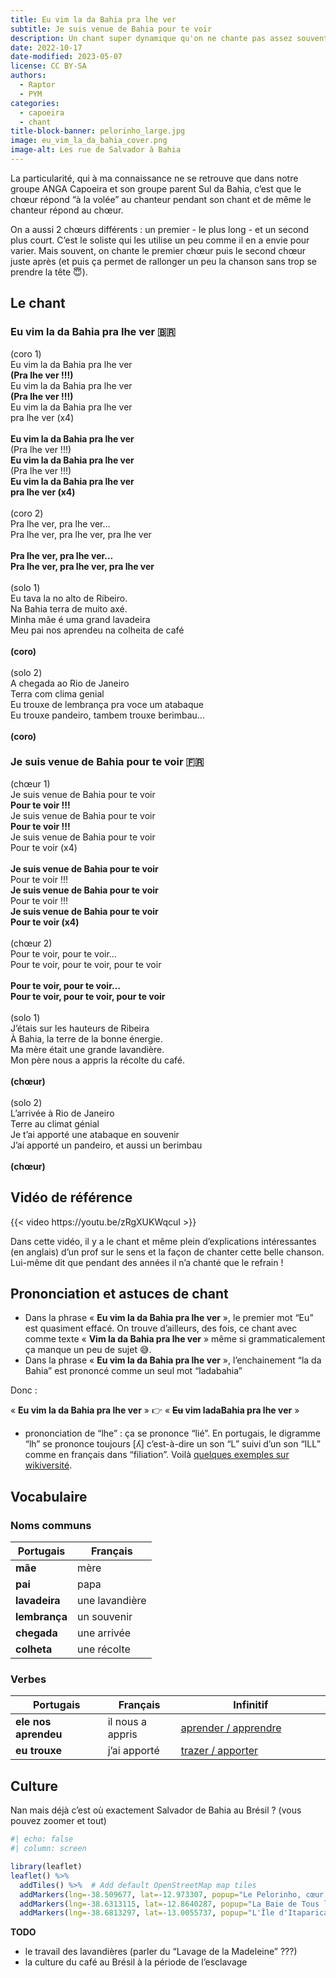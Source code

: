 ```yaml
---
title: Eu vim la da Bahia pra lhe ver
subtitle: Je suis venue de Bahia pour te voir
description: Un chant super dynamique qu'on ne chante pas assez souvent
date: 2022-10-17
date-modified: 2023-05-07
license: CC BY-SA
authors: 
  - Raptor
  - PYM
categories:
  - capoeira
  - chant
title-block-banner: pelorinho_large.jpg
image: eu_vim_la_da_bahia_cover.png
image-alt: Les rue de Salvador à Bahia
---
```


La particularité, qui à ma connaissance ne se retrouve que dans notre groupe ANGA Capoeira et son groupe parent Sul da Bahia, c'est que le chœur répond "à la volée" au chanteur pendant son chant et de même le chanteur répond au chœur.

On a aussi 2 chœurs différents : un premier - le plus long - et un second plus court. C'est le soliste qui les utilise un peu comme il en a envie pour varier. Mais souvent, on chante le premier chœur puis le second chœur juste après (et puis ça permet de rallonger un peu la chanson sans trop se prendre la tête 😇).

## Le chant

::: {layout-ncol=2}

### Eu vim la da Bahia pra lhe ver 🇧🇷&nbsp;&nbsp;&nbsp;&nbsp;

| (coro 1)
| Eu vim la da Bahia pra lhe ver
| **(Pra lhe ver !!!)**
| Eu vim la da Bahia pra lhe ver
| **(Pra lhe ver !!!)**
| Eu vim la da Bahia pra lhe ver
| pra lhe ver (x4)
|
| **Eu vim la da Bahia pra lhe ver**
| (Pra lhe ver !!!)
| **Eu vim la da Bahia pra lhe ver**
| (Pra lhe ver !!!)
| **Eu vim la da Bahia pra lhe ver**
| **pra lhe ver (x4)**
|
| (coro 2)
| Pra lhe ver, pra lhe ver…
| Pra lhe ver, pra lhe ver, pra lhe ver
|
| **Pra lhe ver, pra lhe ver…**
| **Pra lhe ver, pra lhe ver, pra lhe ver**
|
| (solo 1)
| Eu tava la no alto de Ribeiro.
| Na Bahia terra de muito axé.
| Minha mãe é uma grand lavadeira
| Meu pai nos aprendeu na colheita de café
|
| **(coro)**
|
| (solo 2)
| A chegada ao Rio de Janeiro
| Terra com clima genial
| Eu trouxe de lembrança pra voce um atabaque
| Eu trouxe pandeiro, tambem trouxe berimbau...
|
| **(coro)**

### Je suis venue de Bahia pour te voir 🇫🇷

| (chœur 1)
| Je suis venue de Bahia pour te voir
| **Pour te voir !!!**
| Je suis venue de Bahia pour te voir
| **Pour te voir !!!**
| Je suis venue de Bahia pour te voir
| Pour te voir (x4)
|
| **Je suis venue de Bahia pour te voir**
| Pour te voir !!!
| **Je suis venue de Bahia pour te voir**
| Pour te voir !!!
| **Je suis venue de Bahia pour te voir**
| **Pour te voir (x4)**
|
| (chœur 2)
| Pour te voir, pour te voir…
| Pour te voir, pour te voir, pour te voir
|
| **Pour te voir, pour te voir…**
| **Pour te voir, pour te voir, pour te voir**
|
| (solo 1)
| J'étais sur les hauteurs de Ribeira
| À Bahia, la terre de la bonne énergie.
| Ma mère était une grande lavandière.
| Mon père nous a appris la récolte du café.
|
| **(chœur)**
|
| (solo 2)
| L'arrivée à Rio de Janeiro
| Terre au climat génial
| Je t'ai apporté une atabaque en souvenir
| J'ai apporté un pandeiro, et aussi un berimbau
|
| **(chœur)**

:::

## Vidéo de référence

{{< video https://youtu.be/zRgXUKWqcuI >}}

Dans cette vidéo, il y a le chant et même plein d'explications intéressantes (en anglais) d'un prof sur le sens et la façon de chanter cette belle chanson. Lui-même dit que pendant des années il n'a chanté que le refrain !

## Prononciation et astuces de chant

- Dans la phrase « __Eu vim la da Bahia pra lhe ver__ », le premier mot "Eu" est quasiment effacé. On trouve d'ailleurs, des fois, ce chant avec comme texte « __Vim la da Bahia pra lhe ver__ » même si grammaticalement ça manque un peu de sujet 😅.
- Dans la phrase « __Eu vim la da Bahia pra lhe ver__ », l'enchainement "la da Bahia" est prononcé comme un seul mot "ladabahia"

Donc :

« __Eu vim la da Bahia pra lhe ver__ » 👉 « __~~Eu~~ vim ladaBahia pra lhe ver__ »

- prononciation de "lhe" : ça se prononce "lié". En portugais, le digramme "lh" se prononce toujours \[ʎ\] c'est-à-dire un son "L" suivi d'un son "ILL" comme en français dans "filiation". Voilà [quelques exemples sur wikiversité](https://fr.wikiversity.org/wiki/Portugais/Phon%C3%A9tique/Digramme#LH).

## Vocabulaire

### Noms communs

| Portugais     | Français       |
| ------------- | -------------- |
| **mãe**       | mère           |
| **pai**       | papa           |
| **lavadeira** | une lavandière |
| **lembrança** | un souvenir    |
| **chegada**   | une arrivée    |
| **colheta**   | une récolte    |

### Verbes

| Portugais            | Français         | Infinitif                        |
| -------------------- | ---------------- | -------------------------------- |
| **ele nos aprendeu** | il nous a appris | [aprender / apprendre][aprender] |
| **eu trouxe**        | j'ai apporté     | [trazer / apporter][trazer]      |

[aprender]: https://la-conjugaison.nouvelobs.com/portugais/verbe/aprender.php
[trazer]: https://la-conjugaison.nouvelobs.com/portugais/verbe/trazer.php

## Culture

Nan mais déjà c'est où exactement Salvador de Bahia au Brésil ? (vous pouvez zoomer et tout)

```r
#| echo: false
#| column: screen

library(leaflet)
leaflet() %>%
  addTiles() %>%  # Add default OpenStreetMap map tiles
  addMarkers(lng=-38.509677, lat=-12.973307, popup="Le Pelorinho, cœur historique de Salvador") %>%
  addMarkers(lng=-38.6313115, lat=-12.8640287, popup="La Baie de Tous les Saints ou s'abritaient les navires et qui rendit la ville de Salvador si attractive pendant des siècles") %>%
  addMarkers(lng=-38.6813297, lat=-13.0055737, popup="L'Île d'Itaparica, de l'autre côté de la Baie")
```

**TODO**

- le travail des lavandières (parler du "Lavage de la Madeleine" ???)
- la culture du café au Brésil à la période de l'esclavage
